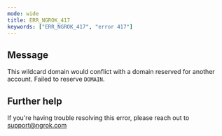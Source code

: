 ```yaml
---
mode: wide
title: ERR_NGROK_417
keywords: ["ERR_NGROK_417", "error 417"]
---
```


## Message

This wildcard domain would conflict with a domain reserved for another account. Failed to reserve `DOMAIN`.

## Further help

If you're having trouble resolving this error, please reach out to [support@ngrok.com](mailto:support@ngrok.com?subject=Help%20with%20ERR_NGROK_417)
